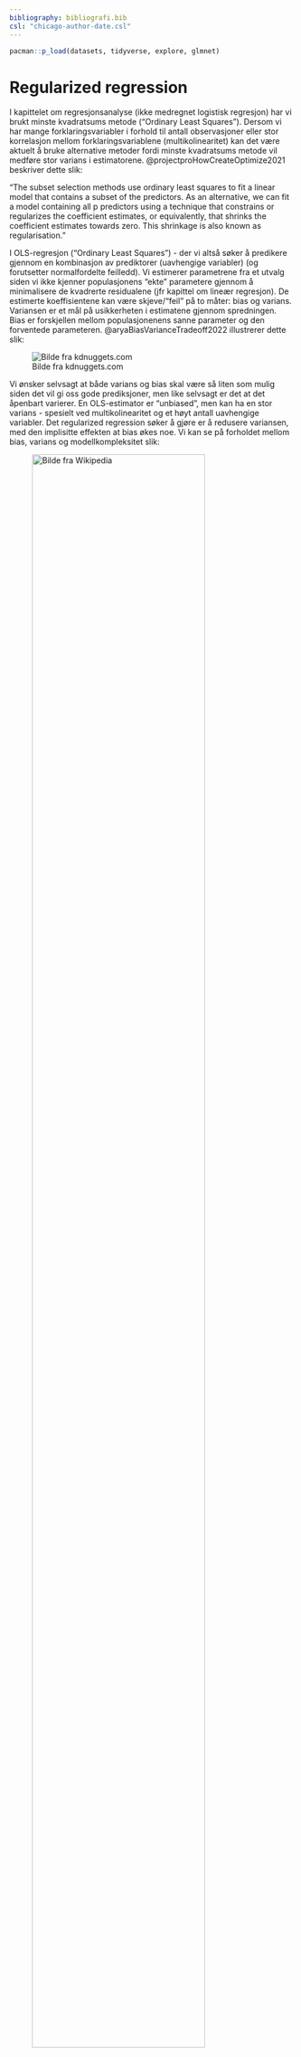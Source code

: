 ```yaml
---
bibliography: bibliografi.bib
csl: "chicago-author-date.csl"
---
```


```r
pacman::p_load(datasets, tidyverse, explore, glmnet)
```

# Regularized regression

I kapittelet om regresjonsanalyse (ikke medregnet logistisk regresjon) har vi brukt minste kvadratsums metode ("Ordinary Least Squares"). Dersom vi har mange forklaringsvariabler i forhold til antall observasjoner eller stor korrelasjon mellom forklaringsvariablene (multikolinearitet) kan det være aktuelt å bruke alternative metoder fordi minste kvadratsums metode vil medføre stor varians i estimatorene. @projectproHowCreateOptimize2021 beskriver dette slik:

"The subset selection methods use ordinary least squares to fit a linear model that contains a subset of the predictors. As an alternative, we can fit a model containing all p predictors using a technique that constrains or regularizes the coefficient estimates, or equivalently, that shrinks the coefficient estimates towards zero. This shrinkage is also known as regularisation."

I OLS-regresjon ("Ordinary Least Squares") - der vi altså søker å predikere gjennom en kombinasjon av prediktorer (uavhengige variabler) (og forutsetter normalfordelte feilledd). Vi estimerer parametrene fra et utvalg siden vi ikke kjenner populasjonens "ekte" parametere gjennom å minimalisere de kvadrerte residualene (jfr kapittel om lineær regresjon). De estimerte koeffisientene kan være skjeve/"feil" på to måter: bias og varians. Variansen er et mål på usikkerheten i estimatene gjennom spredningen. Bias er forskjellen mellom populasjonenens sanne parameter og den forventede parameteren. @aryaBiasVarianceTradeoff2022 illustrerer dette slik:

![Bilde fra kdnuggets.com](biasvarians.png)

Vi ønsker selvsagt at både varians og bias skal være så liten som mulig siden det vil gi oss gode prediksjoner, men like selvsagt er det at det åpenbart varierer. En OLS-estimator er "unbiased", men kan ha en stor varians - spesielt ved multikolinearitet og et høyt antall uavhengige variabler. Det regularized regression søker å gjøre er å redusere variansen, med den implisitte effekten at bias økes noe. Vi kan se på forholdet mellom bias, varians og modellkompleksitet slik:

![Bilde fra Wikipedia](biasvarianstradeoff.png){width=85%}

Ettersom modellens kompleksitet øker reduseres bias (fordi vi antar at våre estimater vil ligge nærmere populasjonens sanne verdi med økt antall variabler). Regularisering er altså et forsøk på å finne det optimale punketet der bias og varians tilsammen gir lavest mulig total feil. 

Som @boehmkeHandsOnMachineLearning2020 uttrykker det:

"Regularization methods provide a means to constrain or regularize the estimated coefficients, which can reduce the variance and decrease out of sample error."

Regularisering innebærer dermed at man legger begrensninger på ikke-betydningsfulle regresjonskoeffiseinter mot 0. Hensikten med dette er bl.a. lettere tolkbare resultater (for L2/lasso - L1/ridge gir ikke denne effekten). Hovedhensikten er også å gjøre modellen mer generaliserbar fordi effekten av ikke-betydningsfulle prediktorer reduseres (ved at koeffisientene til disse reduseres mot 0 eller fjernes). Det primære anvendelsesområdet kan derfor sies å være tilfeller der vi har komplekse modeller - modeller med mange variabler. En effekt - som vi ikke går nærmere inn på her - er også at metodene er raskere enn mange alternativer ved svært store datasett. Dette kan være spesielt interessant i maskinlæringstilfeller. En siste effekt vi kan nevne her er at disse metodene vil fungere også når antallet prediktorer er høyere enn antall observasjoner - noe som er problematisk i andre regresjonsmetoder.

Ofte snakker man om tre metoder for såkalt "Regularized Regression":

1. Ridge regression - også kalt L2-regresjon - søker å minimere koeffisientenes kvadratsum. L2 vil påvirke store koeffisienter mer enn små, siden de koeffisientene som er små/nærme 0 ikke vil reduseres relativt sett like mye som større koeffisienter. Man får dermed en modell med flere koeffisienter nærme 0 (men ikke 0). Ridge/L2 vil normalt fungere bedre enn L1 dersom vi har et stort antall uavhengige variabler som alle bidrar i mdoellen (få/ingen prediktorer som har vesentlig høyere påvirkning enn øvrige prediktorer). 

2. Lasso regression ("Least Absolute Shrinkage and Selection Operator") - også kalt L1-regresjon - søker å minimere den absolutte verdien av regresjonskoeffisientene. L1 vil altså redusere noen koeffisienter til 0 (eller i praksis eksludere dem fra modellen), noe som i realiteten er en implisitt varaibelseleksjon. L1 - lasso regression - er dermed egnet dersom man f.eks. i en eksplorerende analyse ønsker å foreta et utvalg blant mange variabler. Lasso regresjon/L1 vil gi bedre resultater/bedre prediktiv evne enn ridge/L2 dersom man har relativt få uavhengige variabler som er gode prediktorer og øvrige uavhengige variabler ikke har stor påvirkning.

3. Elastic-Net regression - er en kombinasjon av ridge og lasso.

I disse tilnærmingene tilfører vi en "shrinkage" på koeffisientene gjennom en straffeparameter som som regel bete3gnes $\lambda$ (lambda). Jo større $\lambda$-verdien er, jo mer reduserer vi koeffisientene. Som vi vil vise under kan vi teste for hva den optimale $\lambda$-verdien er, f.eks. gjennom kryssvalidering (som vi omtaler mer i detalj andre steder i boka). 

## Ridge regresjon

En av disse er "ridge regression" [@hoerlRidgeRegressionApplications1970; @hoerlRidgeRegressionBiased1970]. Vi tenker det er i overkant teknisk å gå inn i utregning (se f.eks. [her](https://www.publichealth.columbia.edu/research/population-health-methods/ridge-regression) for en rimelig bra forklaring (på engelsk), men poenget er å få estimatorer som er mer "korrekt" under de betingelsene som er nevnt over. Ridge regresjon utvider lineær regresjon ved å ta hensyn til kompleksiteten i modellen ved å introdusere en "straffeparameter" ("penalty parameter") som utgjøres av den kvadrerte størrelsen av koeffisientene.   

For å illustrere dette bruker vi et eksempel fra @zachLassoRegressionStepbyStep2020 og et innebygd og ofte brukt datasett i R ("mtcars"). Den avhengige variabelen er "hp" ("gross horsepower"), og "mpg" ("Miles pr gallon"), "wt" ("weight"), "drat" ("Rear axle ratio") og "qsec" ("1/4 mile time") som de uavhengige variablene. 
Den avhengige variabelen er da:

```r
y <- data.matrix(mtcars$hp)
head(y)
```

Og de uavhengige variablene:

```r
x <- data.matrix(mtcars[, c('mpg', 'wt', 'drat', 'qsec')])
x
```

Modellen blir da:

```r
ridgemodell <- glmnet(x, y, alpha = 0)
summary(ridgemodell)
```

Vi kan legge merke til at i koden velger vi alpha = 0. Glmnet = 0 gir ridge regresjon, alpha = 1 gir lasso regresjon, og alpha mellom 0 og 1 gir elastic-net regresjon. Vi kan også merke også at disse typene regresjon forutsetter standardisering, men dette ivaretar glmnet for oss.
Vi kommenterer ikke modellen på dette stadiet. Neste steg blir å velge en såkalt lambdaverdi ($\lambda$) som gir lavest MSE (Mean Square Error). Dette gjør vi gjennom en kryssvalidering ("cv.glmnet" som default velger k=10 folds). 

```r
cv_ridgemodell <- cv.glmnet(x, y, alpha = 0)
beste_lambda_ridge <- cv_ridgemodell$lambda.min
beste_lambda_ridge
plot(cv_ridgemodell)
```

Vi kan da optimalisere modellen gjennom den identifiserte beste $\lambda$.

```r
beste_modell <- glmnet(x, y, alpha = 0, lambda = beste_lambda_ridge)
coef(beste_modell)
```

Et interessant plott er et "trace-plott" som viser hvordan koeffisientene endrer seg som følge av endret lamda-verdi:

```r
plot(ridgemodell, xvar = "lambda")
legend("bottomright", lwd = 1, col = 1:6, legend = colnames(x), cex = .7)
```

Til slutt kan vi se på $R^2$ for beste modell:

```r
y_prediksjon <- predict(ridgemodell, s = beste_lambda_ridge, newx = x)
sst <- sum((y - mean(y))^2)
sse <- sum((y_prediksjon - y)^2)
rsq <- 1 - sse/sst
rsq
```

Beste modell kan dermed forklare `r round(rsq, 3)*100` % av variansen i den avhengige variabelen.

## Lasso regression

Vi fortsetter med eksempelet ovenfor, og som nevnt kan vi endre alpha-verdien fra 0 til 1 for å skifte fra ridge regresjon til lasso regresjon [@tibshiraniRegressionShrinkageSelection1996].

```r
lassomodell <- glmnet(x, y, alpha = 1)
summary(lassomodell)
```

Identifisering av optimal lambda:

```r
cv_lassomodell <- cv.glmnet(x, y, alpha = 1)
beste_lambda_lasso <- cv_lassomodell$lambda.min
beste_lambda_lasso
plot(cv_lassomodell)
```

```r
plot(lassomodell)
legend("bottomright", lwd = 1, col = 1:6, legend = colnames(x), cex = .7)
```

```r
beste_lassomodell <- glmnet(x, y, alpha = 1, lambda = beste_lambda_lasso)
coef(beste_lassomodell)
```

Her kan vi se at lassoregresjonen har redusert koeffisienten til "drat" til 0 (variabelen er dermed ikke i beste modell). Lassoregresjon kan altså redusere variablers koeffisienter **til** 0, mens ridgeregresjon reduserer kan redusere koeffisientene **mot** 0. 

Vi kan til slutt se på $R^2$ for beste modell:

```r
y_prediksjon2 <- predict(lassomodell, s = beste_lambda_lasso, newx = x)
sst2 <- sum((y - mean(y))^2)
sse2 <- sum((y_prediksjon2 - y)^2)
rsq2 <- 1 - sse2/sst2
rsq2
```

Beste modell kan dermed forklare `r round(rsq2, 3)*100` % av variansen i den avhengige variabelen.

## Elastic-net regresjon

Som vi har sett over vil lasso regresjon fungere som "variabel selection". En utfordring med denne metoden kan oppstå når man to sterkt korrelerte variabler "dyttes" mot null er at den ene kan falle ut av modellen mens den andre forblir i modellen (selv om de altså er sterkt korrelerte). Dette vil også kunne opptre usystematisk. Ridge regresjon kan i slike tilfeller fungere noe bedre, men denne vil altså *ikke* utelukke variabler helt. Kombinasjonen av de to - elastic-net [@zouRegularizationVariableSelection2005] - søker å kombinere egenskapene for de to.

I modellen under setter vi en alpha-verdi mellom 0 og 1. Dersom vi setter den til 0.5 ber vi om at ridge og lasso vektes like tungt. Hvis alpha settes < 0.5 vil modellen lene seg tyngre mot ridge, og med alpha > 0.5 vil den lene seg tyngre mot lasso. 

```r
en_modell <- glmnet(x, y, alpha = 0.3)
summary(en_modell)
```

Identifisering av optimal lambda:

```r
cv_en_modell <- cv.glmnet(x, y, alpha = 0.3)
beste_lambda_en <- cv_en_modell$lambda.min
beste_lambda_en
plot(cv_en_modell)
```

```r
plot(en_modell)
legend("bottomright", lwd = 1, col = 1:6, legend = colnames(x), cex = .7)
```

```r
beste_en_modell <- glmnet(x, y, alpha = 0.3, lambda = beste_lambda_en)
coef(beste_en_modell)
```

```r
y_prediksjon3 <- predict(en_modell, s = beste_lambda_en, newx = x)
sst3 <- sum((y - mean(y))^2)
sse3 <- sum((y_prediksjon3 - y)^2)
rsq3 <- 1 - sse3/sst3
rsq3
```

Beste modell kan dermed forklare `r round(rsq3, 3)*100` % av variansen i den avhengige variabelen.

## Ridge vs Lasso vs Elastic-net

Vi kan sammenblikne $R^2$ for de tre teknikkene:
```r
rsq4 <- cbind("R-squared" = c(rsq, rsq2, rsq3))
rownames(rsq4) <- c("Ridge regression", "Lasso regression", "Elastic-net")
print(rsq4)
```

De gir realtivt like $R^2$-verdier. Som tidligere nevnt kan man ikke si at den ene er generelt bedre enn de andre. De lar oss håndtere multikolinearitet, og lasso kan fungere som teknikk for å redusere antall variabler (ridge kan ikke det). Elastic-net søker altså å kombinere de gode egenskapene for de to, men likevel kan man ikke si på generelt grunnlag at den alltid vil være bedre. 

Det kan til slutt også være på sin plass å beskrive noen av de utfordringene med disse teknikkene som ofte nevnes.
Slik teknikkene fungerer må alle variablene være numeriske. Mange pakker/program som kjører teknikkene håndterer manglende verdier dårlig/ikke, så det kan kreve endel bearbeiding av dataene før analyse (på den andre siden - deskriptiv statistikk og databearbeiding bør være et must uansett...). Uteliggere, f.eks., kan være en utfordring som for OLS og her viser vi til grundig diskusjon om tematikken uteliggere i OLS-kapittelet. Og - det er en lineær teknikk med de svakheter dette medfører generelt. 



